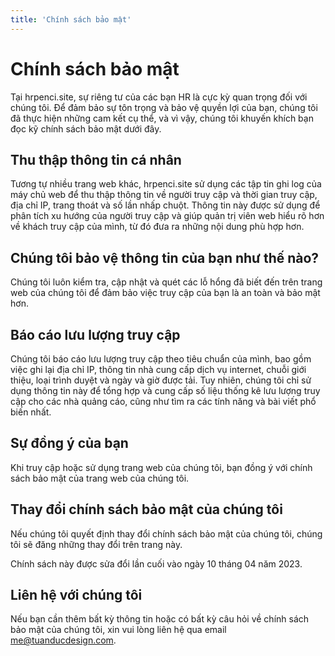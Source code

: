```yaml
---
title: 'Chính sách bảo mật'
---
```


# Chính sách bảo mật

Tại hrpenci.site, sự riêng tư của các bạn HR là cực kỳ quan trọng đối với chúng tôi. Để đảm bảo sự tôn trọng và bảo vệ quyền lợi của bạn, chúng tôi đã thực hiện những cam kết cụ thể, và vì vậy, chúng tôi khuyến khích bạn đọc kỹ chính sách bảo mật dưới đây.

## Thu thập thông tin cá nhân

Tương tự nhiều trang web khác, hrpenci.site sử dụng các tập tin ghi log của máy chủ web để thu thập thông tin về người truy cập và thời gian truy cập, địa chỉ IP, trang thoát và số lần nhấp chuột. Thông tin này được sử dụng để phân tích xu hướng của người truy cập và giúp quản trị viên web hiểu rõ hơn về khách truy cập của mình, từ đó đưa ra những nội dung phù hợp hơn.

## Chúng tôi bảo vệ thông tin của bạn như thế nào?

Chúng tôi luôn kiểm tra, cập nhật và quét các lỗ hổng đã biết đến trên trang web của chúng tôi để đảm bảo việc truy cập của bạn là an toàn và bảo mật hơn.

## Báo cáo lưu lượng truy cập

Chúng tôi báo cáo lưu lượng truy cập theo tiêu chuẩn của mình, bao gồm việc ghi lại địa chỉ IP, thông tin nhà cung cấp dịch vụ internet, chuỗi giới thiệu, loại trình duyệt và ngày và giờ được tải. Tuy nhiên, chúng tôi chỉ sử dụng thông tin này để tổng hợp và cung cấp số liệu thống kê lưu lượng truy cập cho các nhà quảng cáo, cũng như tìm ra các tính năng và bài viết phổ biến nhất.

## Sự đồng ý của bạn

Khi truy cập hoặc sử dụng trang web của chúng tôi, bạn đồng ý với chính sách bảo mật của trang web của chúng tôi.

## Thay đổi chính sách bảo mật của chúng tôi

Nếu chúng tôi quyết định thay đổi chính sách bảo mật của chúng tôi, chúng tôi sẽ đăng những thay đổi trên trang này.

Chính sách này được sửa đổi lần cuối vào ngày 10 tháng 04 năm 2023.

## Liên hệ với chúng tôi

Nếu bạn cần thêm bất kỳ thông tin hoặc có bất kỳ câu hỏi về chính sách bảo mật của chúng tôi, xin vui lòng liên hệ qua email [me@tuanducdesign.com](mailto:me@tuanducdesign.com).
